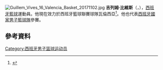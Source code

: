 [[File:Guillem_Vives_16_Valencia_Basket_20171102.jpg|thumb]]
'''吉列姆·比維斯'''（{{lang-es|'''Guillem Vives'''}}，{{bd|1993年|6月16日}}），[[西班牙|西班牙]][[籃球|籃球]]運動員。他現在效力於西班牙籃球聯賽球隊瓦倫西亞<ref>{{cite news|title=Valencia Basket signs Guillem Vives to a three-year deal|url=http://www.sportando.com/en/europe/spain/126765/valencia-basket-signs-guillem-vives-to-a-three-year-deal.html|accessdate=10 July 2015|work=sportando.com|date=11 July 2014|archive-url=https://web.archive.org/web/20150924141255/http://www.sportando.com/en/europe/spain/126765/valencia-basket-signs-guillem-vives-to-a-three-year-deal.html|archive-date=2015-09-24|dead-url=yes}}</ref>。他也代表[[西班牙國家男子籃球隊|西班牙國家男子籃球隊]]參賽。

==參考資料== 
{{reflist}}

{{ACB最佳年轻球员}}

{{Authority control}}
{{DEFAULTSORT:Vives, Guillem}}
[[Category:西班牙男子篮球运动员|Category:西班牙男子篮球运动员]]
